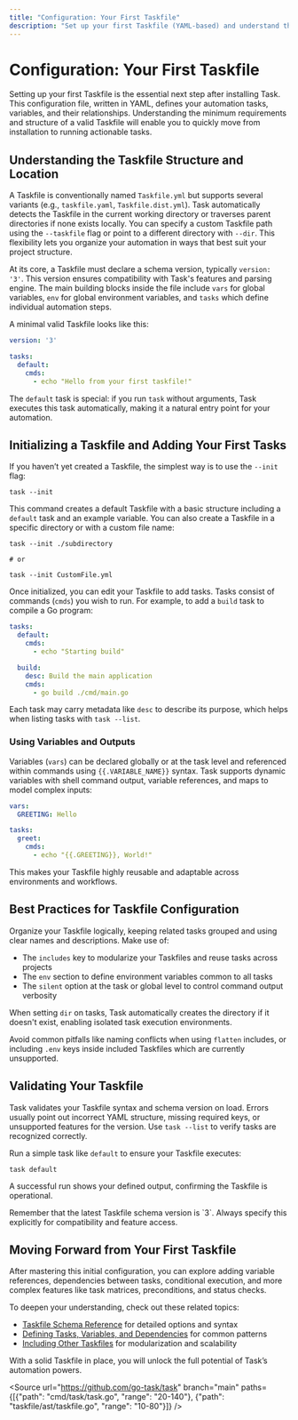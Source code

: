 ```yaml
---
title: "Configuration: Your First Taskfile"
description: "Set up your first Taskfile (YAML-based) and understand the minimum requirements for a valid configuration. This page explains the structure and typical location of Taskfiles, as well as how to initialize them and add basic tasks, enabling fast transition from install to actionable use."
---
```


# Configuration: Your First Taskfile

Setting up your first Taskfile is the essential next step after installing Task. This configuration file, written in YAML, defines your automation tasks, variables, and their relationships. Understanding the minimum requirements and structure of a valid Taskfile will enable you to quickly move from installation to running actionable tasks.

## Understanding the Taskfile Structure and Location

A Taskfile is conventionally named `Taskfile.yml` but supports several variants (e.g., `taskfile.yaml`, `Taskfile.dist.yml`). Task automatically detects the Taskfile in the current working directory or traverses parent directories if none exists locally. You can specify a custom Taskfile path using the `--taskfile` flag or point to a different directory with `--dir`. This flexibility lets you organize your automation in ways that best suit your project structure.

At its core, a Taskfile must declare a schema version, typically `version: '3'`. This version ensures compatibility with Task's features and parsing engine. The main building blocks inside the file include `vars` for global variables, `env` for global environment variables, and `tasks` which define individual automation steps.

A minimal valid Taskfile looks like this:

```yaml
version: '3'

tasks:
  default:
    cmds:
      - echo "Hello from your first taskfile!"
```

The `default` task is special: if you run `task` without arguments, Task executes this task automatically, making it a natural entry point for your automation.

## Initializing a Taskfile and Adding Your First Tasks

If you haven’t yet created a Taskfile, the simplest way is to use the `--init` flag:

```shell
task --init
```

This command creates a default Taskfile with a basic structure including a `default` task and an example variable. You can also create a Taskfile in a specific directory or with a custom file name:

```shell
task --init ./subdirectory

# or

task --init CustomFile.yml
```

Once initialized, you can edit your Taskfile to add tasks. Tasks consist of commands (`cmds`) you wish to run. For example, to add a `build` task to compile a Go program:

```yaml
tasks:
  default:
    cmds:
      - echo "Starting build"

  build:
    desc: Build the main application
    cmds:
      - go build ./cmd/main.go
```

Each task may carry metadata like `desc` to describe its purpose, which helps when listing tasks with `task --list`.

### Using Variables and Outputs

Variables (`vars`) can be declared globally or at the task level and referenced within commands using `{{.VARIABLE_NAME}}` syntax. Task supports dynamic variables with shell command output, variable references, and maps to model complex inputs:

```yaml
vars:
  GREETING: Hello

tasks:
  greet:
    cmds:
      - echo "{{.GREETING}}, World!"
```

This makes your Taskfile highly reusable and adaptable across environments and workflows.

## Best Practices for Taskfile Configuration

Organize your Taskfile logically, keeping related tasks grouped and using clear names and descriptions. Make use of:

- The `includes` key to modularize your Taskfiles and reuse tasks across projects
- The `env` section to define environment variables common to all tasks
- The `silent` option at the task or global level to control command output verbosity

When setting `dir` on tasks, Task automatically creates the directory if it doesn't exist, enabling isolated task execution environments.

Avoid common pitfalls like naming conflicts when using `flatten` includes, or including `.env` keys inside included Taskfiles which are currently unsupported.

## Validating Your Taskfile

Task validates your Taskfile syntax and schema version on load. Errors usually point out incorrect YAML structure, missing required keys, or unsupported features for the version. Use `task --list` to verify tasks are recognized correctly.

Run a simple task like `default` to ensure your Taskfile executes:

```shell
task default
```

A successful run shows your defined output, confirming the Taskfile is operational.

<Tip>
Remember that the latest Taskfile schema version is `3`. Always specify this explicitly for compatibility and feature access.
</Tip>

## Moving Forward from Your First Taskfile

After mastering this initial configuration, you can explore adding variable references, dependencies between tasks, conditional execution, and more complex features like task matrices, preconditions, and status checks.

To deepen your understanding, check out these related topics:

- [Taskfile Schema Reference](/reference/schema) for detailed options and syntax
- [Defining Tasks, Variables, and Dependencies](/guides/core-workflows/tasks-vars-dependencies) for common patterns
- [Including Other Taskfiles](/guides/core-workflows/taskfile-environment-best-practices#including-other-taskfiles) for modularization and scalability

With a solid Taskfile in place, you will unlock the full potential of Task’s automation powers.

<Source url="https://github.com/go-task/task" branch="main" paths={[{"path": "cmd/task/task.go", "range": "20-140"}, {"path": "taskfile/ast/taskfile.go", "range": "10-80"}]} />